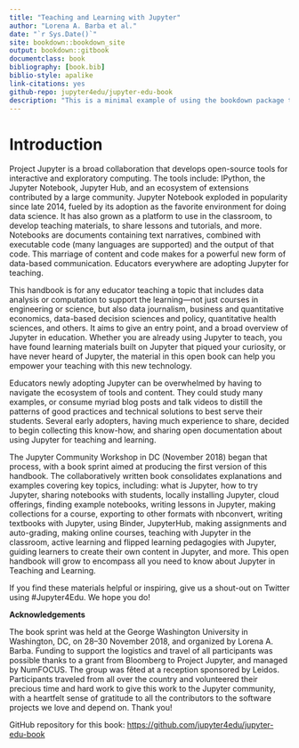 ```yaml
---
title: "Teaching and Learning with Jupyter"
author: "Lorena A. Barba et al."
date: "`r Sys.Date()`"
site: bookdown::bookdown_site
output: bookdown::gitbook
documentclass: book
bibliography: [book.bib]
biblio-style: apalike
link-citations: yes
github-repo: jupyter4edu/jupyter-edu-book
description: "This is a minimal example of using the bookdown package to write a book. The output format for this example is bookdown::gitbook."
---
```


# Introduction {#intro}

Project Jupyter is a broad collaboration that develops open-source tools for interactive and exploratory computing. The tools include: IPython, the Jupyter Notebook, Jupyter Hub, and an ecosystem of extensions contributed by a large community. Jupyter Notebook exploded in popularity since late 2014, fueled by its adoption as the favorite environment for doing data science. It has also grown as a platform to use in the classroom, to develop teaching materials, to share lessons and tutorials, and more. Notebooks are documents containing text narratives, combined with executable code (many languages are supported) and the output of that code. This marriage of content and code makes for a powerful new form of data-based communication. Educators everywhere are adopting Jupyter for teaching.

This handbook is for any educator teaching a topic that includes data analysis or computation to support the learning—not just courses in engineering or science, but also data journalism, business and quantitative economics, data-based decision sciences and policy, quantitative health sciences, and others. It aims to give an entry point, and a broad overview of Jupyter in education. Whether you are already using Jupyter to teach, you have found learning materials built on Jupyter that piqued your curiosity, or have never heard of Jupyter, the material in this open book can help you empower your teaching with this new technology.

Educators newly adopting Jupyter can be overwhelmed by having to navigate the ecosystem of tools and content. They could study many examples, or consume myriad blog posts and talk videos to distill the patterns of good practices and technical solutions to best serve their students. Several early adopters, having much experience to share, decided to begin collecting this know-how, and sharing open documentation about using Jupyter for teaching and learning.

The Jupyter Community Workshop in DC (November 2018) began that process, with a book sprint aimed at producing the first version of this handbook. The collaboratively written book consolidates explanations and examples covering key topics, including: what is Jupyter, how to try Jupyter, sharing notebooks with students, locally installing Jupyter, cloud offerings, finding example notebooks, writing lessons in Jupyter, making collections for a course, exporting to other formats with nbconvert, writing textbooks with Jupyter, using Binder, JupyterHub, making assignments and auto-grading, making online courses, teaching with Jupyter in the classroom, active learning and flipped learning pedagogies with Jupyter, guiding learners to create their own content in Jupyter, and more. This open handbook will grow to encompass all you need to know about Jupyter in Teaching and Learning.

If you find these materials helpful or inspiring, give us a shout-out on Twitter using #Jupyter4Edu. We hope you do!


**Acknowledgements**

The book sprint was held at the George Washington University in Washington, DC, on 28–30 November 2018, and organized by Lorena A. Barba. Funding to support the logistics and travel of all participants was possible thanks to a grant from Bloomberg to Project Jupyter, and managed by NumFOCUS. The group was fêted at a reception sponsored by Leidos. Participants traveled from all over the country and volunteered their precious time and hard work to give this work to the Jupyter community, with a heartfelt sense of gratitude to all the contributors to the software projects we love and depend on. Thank you!

GitHub repository for this book: <https://github.com/jupyter4edu/jupyter-edu-book>
